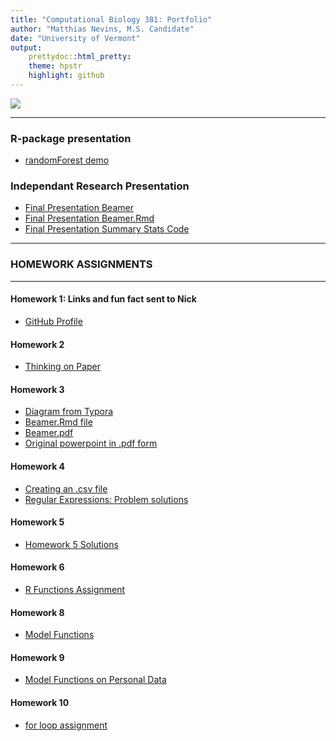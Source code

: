 ```yaml
---
title: "Computational Biology 381: Portfolio"
author: "Matthias Nevins, M.S. Candidate"
date: "University of Vermont"
output:
    prettydoc::html_pretty:
    theme: hpstr
    highlight: github
---
```

![](lakechamp1.jpg)

______
### R-package presentation 
  * [randomForest demo](randomForest_demo.html)

### Independant Research Presentation 
  * [Final Presentation Beamer](FinalPres_Nevins.pdf)
  * [Final Presentation Beamer.Rmd](FinalPres_Nevins.Rmd)
  * [Final Presentation Summary Stats Code](Nevins_researchPresCode.html)

______________
### HOMEWORK ASSIGNMENTS  
__________
#### Homework 1: Links and fun fact sent to Nick
  * [GitHub Profile](https://github.com/MtNevins)

#### Homework 2
  * [Thinking on Paper](homework2.html) 

#### Homework 3
  * [Diagram from Typora](Nevins_Diagram.html)
  * [Beamer.Rmd file](Nevins_Beamer.Rmd)
  * [Beamer.pdf](Nevins_Beamer.pdf)
  * [Original powerpoint in .pdf form](Nevins_ConservationEasementsPptx .pdf)

#### Homework 4
  * [Creating an .csv file](STFdata.html)
  * [Regular Expressions: Problem solutions](RegulasExpressions_hwk4.html)

#### Homework 5
  * [Homework 5 Solutions](homework5.html)

#### Homework 6
  * [R Functions Assignment](Nevins_Homework6_Master.html)
  
#### Homework 8 
  * [Model Functions](Nevins_homework_8.html)
  
#### Homework 9 
  * [Model Functions on Personal Data](Nevins_Homework_9.html)

#### Homework 10 
  * [for loop assignment](Nevins_Homework_10.html)